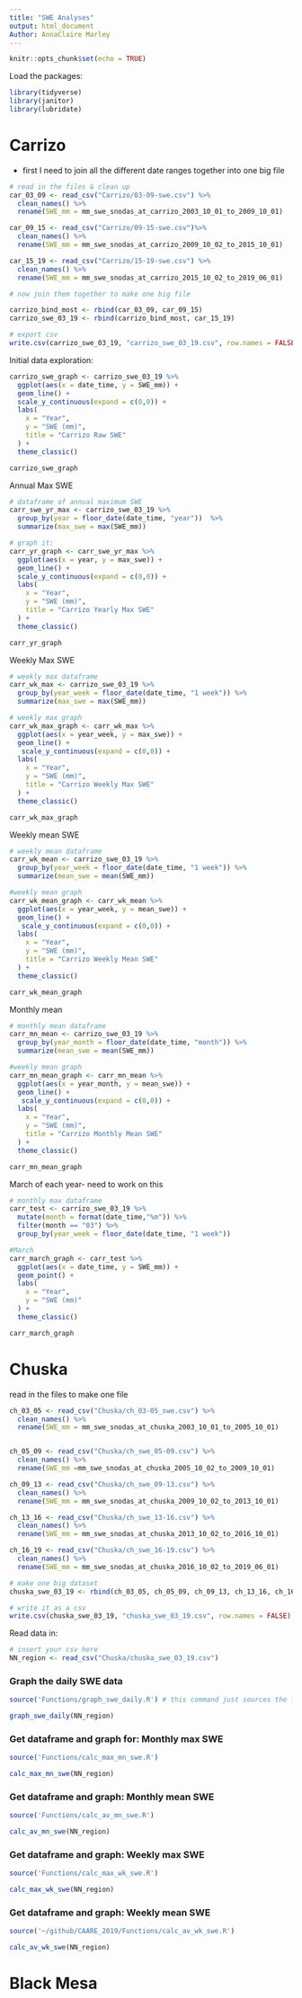 ```yaml
---
title: "SWE Analyses"
output: html_document
Author: AnnaClaire Marley
---
```


```r
knitr::opts_chunk$set(echo = TRUE)
```

Load the packages:

```r

library(tidyverse)
library(janitor)
library(lubridate)

```


# Carrizo

- first I need to join all the different date ranges together into one big file

```r
# read in the files & clean up
car_03_09 <- read_csv("Carrizo/03-09-swe.csv") %>% 
  clean_names() %>% 
  rename(SWE_mm = mm_swe_snodas_at_carrizo_2003_10_01_to_2009_10_01)

car_09_15 <- read_csv("Carrizo/09-15-swe.csv")%>% 
  clean_names() %>% 
  rename(SWE_mm = mm_swe_snodas_at_carrizo_2009_10_02_to_2015_10_01)

car_15_19 <- read_csv("Carrizo/15-19-swe.csv") %>% 
  clean_names() %>% 
  rename(SWE_mm = mm_swe_snodas_at_carrizo_2015_10_02_to_2019_06_01)

# now join them together to make one big file

carrizo_bind_most <- rbind(car_03_09, car_09_15)
carrizo_swe_03_19 <- rbind(carrizo_bind_most, car_15_19)

# export csv
write.csv(carrizo_swe_03_19, "carrizo_swe_03_19.csv", row.names = FALSE)

```

Initial data exploration:
```r

carrizo_swe_graph <- carrizo_swe_03_19 %>% 
  ggplot(aes(x = date_time, y = SWE_mm)) +
  geom_line() +
  scale_y_continuous(expand = c(0,0)) +
  labs(
    x = "Year",
    y = "SWE (mm)",
    title = "Carrizo Raw SWE"
  ) +
  theme_classic() 

carrizo_swe_graph

```

Annual Max SWE

```r

# dataframe of annual maximum SWE
carr_swe_yr_max <- carrizo_swe_03_19 %>% 
  group_by(year = floor_date(date_time, "year"))  %>% 
  summarize(max_swe = max(SWE_mm))

# graph it:
carr_yr_graph <- carr_swe_yr_max %>% 
  ggplot(aes(x = year, y = max_swe)) + 
  geom_line() +
  scale_y_continuous(expand = c(0,0)) +
  labs(
    x = "Year",
    y = "SWE (mm)",
    title = "Carrizo Yearly Max SWE"
  ) +
  theme_classic() 

carr_yr_graph


```


Weekly Max SWE

```r
# weekly max dataframe
carr_wk_max <- carrizo_swe_03_19 %>%
  group_by(year_week = floor_date(date_time, "1 week")) %>% 
  summarize(max_swe = max(SWE_mm)) 

# weekly max graph
carr_wk_max_graph <- carr_wk_max %>% 
  ggplot(aes(x = year_week, y = max_swe)) + 
  geom_line() +
   scale_y_continuous(expand = c(0,0)) +
  labs(
    x = "Year",
    y = "SWE (mm)",
    title = "Carrizo Weekly Max SWE"
  ) +
  theme_classic()

carr_wk_max_graph
```

Weekly mean SWE

```r
# weekly mean dataframe
carr_wk_mean <- carrizo_swe_03_19 %>%
  group_by(year_week = floor_date(date_time, "1 week")) %>% 
  summarize(mean_swe = mean(SWE_mm)) 

#weekly mean graph
carr_wk_mean_graph <- carr_wk_mean %>% 
  ggplot(aes(x = year_week, y = mean_swe)) + 
  geom_line() +
   scale_y_continuous(expand = c(0,0)) +
  labs(
    x = "Year",
    y = "SWE (mm)",
    title = "Carrizo Weekly Mean SWE"
  ) + 
  theme_classic()

carr_wk_mean_graph


```

Monthly mean
```r
# monthly mean dataframe
carr_mn_mean <- carrizo_swe_03_19 %>%
  group_by(year_month = floor_date(date_time, "month")) %>% 
  summarize(mean_swe = mean(SWE_mm)) 

#weekly mean graph
carr_mn_mean_graph <- carr_mn_mean %>% 
  ggplot(aes(x = year_month, y = mean_swe)) + 
  geom_line() +
   scale_y_continuous(expand = c(0,0)) +
  labs(
    x = "Year",
    y = "SWE (mm)",
    title = "Carrizo Monthly Mean SWE"
  ) +
  theme_classic()

carr_mn_mean_graph

```

March of each year- need to work on this
```r
# monthly max dataframe
carr_test <- carrizo_swe_03_19 %>%
  mutate(month = format(date_time,"%m")) %>% 
  filter(month == "03") %>% 
  group_by(year_week = floor_date(date_time, "1 week"))

#March 
carr_march_graph <- carr_test %>% 
  ggplot(aes(x = date_time, y = SWE_mm)) + 
  geom_point() +
  labs(
    x = "Year",
    y = "SWE (mm)"
  ) +
  theme_classic()

carr_march_graph

```



# Chuska

read in the files to make one file
```r

ch_03_05 <- read_csv("Chuska/ch_03-05_swe.csv") %>% 
  clean_names() %>% 
  rename(SWE_mm = mm_swe_snodas_at_chuska_2003_10_01_to_2005_10_01)


ch_05_09 <- read_csv("Chuska/ch_swe_05-09.csv") %>% 
  clean_names() %>% 
  rename(SWE_mm =mm_swe_snodas_at_chuska_2005_10_02_to_2009_10_01)

ch_09_13 <- read_csv("Chuska/ch_swe_09-13.csv") %>% 
  clean_names() %>% 
  rename(SWE_mm = mm_swe_snodas_at_chuska_2009_10_02_to_2013_10_01)

ch_13_16 <- read_csv("Chuska/ch_swe_13-16.csv") %>% 
  clean_names() %>% 
  rename(SWE_mm = mm_swe_snodas_at_chuska_2013_10_02_to_2016_10_01)

ch_16_19 <- read_csv("Chuska/ch_swe_16-19.csv") %>% 
  clean_names() %>% 
  rename(SWE_mm = mm_swe_snodas_at_chuska_2016_10_02_to_2019_06_01)

# make one big dataset
chuska_swe_03_19 <- rbind(ch_03_05, ch_05_09, ch_09_13, ch_13_16, ch_16_19)

# write it as a csv
write.csv(chuska_swe_03_19, "chuska_swe_03_19.csv", row.names = FALSE)

```


Read data in:
```r

# insert your csv here 
NN_region <- read_csv("Chuska/chuska_swe_03_19.csv")

```

### Graph the daily SWE data
```r
source('Functions/graph_swe_daily.R') # this command just sources the function

graph_swe_daily(NN_region)

```

### Get dataframe and graph for: Monthly **max** SWE
```r
source('Functions/calc_max_mn_swe.R')

calc_max_mn_swe(NN_region)

```

### Get dataframe and graph: Monthly **mean** SWE
```r
source('Functions/calc_av_mn_swe.R')

calc_av_mn_swe(NN_region)

```

### Get dataframe and graph: Weekly **max** SWE
```r
source('Functions/calc_max_wk_swe.R')

calc_max_wk_swe(NN_region)

```

### Get dataframe and graph: Weekly **mean** SWE
```r
source('~/github/CAARE_2019/Functions/calc_av_wk_swe.R')

calc_av_wk_swe(NN_region)

```


#  Black Mesa

```r



```

